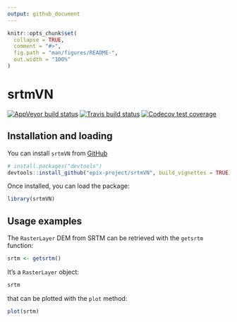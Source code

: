 ```yaml
---
output: github_document
---
```


<!-- README.md is generated from README.Rmd. Please edit that file -->

```r
knitr::opts_chunk$set(
  collapse = TRUE,
  comment = "#>",
  fig.path = "man/figures/README-",
  out.width = "100%"
)
```
# srtmVN

<!-- badges: start -->
[![AppVeyor build status](https://ci.appveyor.com/api/projects/status/github/epix-project/srtmVN?branch=master&svg=true)](https://ci.appveyor.com/project/epix-project/srtmVN)
[![Travis build status](https://travis-ci.org/epix-project/srtmVN.svg?branch=master)](https://travis-ci.org/epix-project/srtmVN)
[![Codecov test coverage](https://codecov.io/gh/epix-project/srtmVN/branch/master/graph/badge.svg)](https://codecov.io/gh/epix-project/srtmVN?branch=master)
<!-- badges: end -->

## Installation and loading

You can install `srtmVN` from [GitHub](https://github.com/epix-project/srtmVN)

```r
# install.packages("devtools")
devtools::install_github("epix-project/srtmVN", build_vignettes = TRUE)
```

Once installed, you can load the package:

```r
library(srtmVN)
```

## Usage examples

The `RasterLayer` DEM from SRTM can be retrieved with the `getsrtm` function:

```r
srtm <- getsrtm()
```

It's a `RasterLayer` object:

```r
srtm
```

that can be plotted with the `plot` method:

```r
plot(srtm)
```

